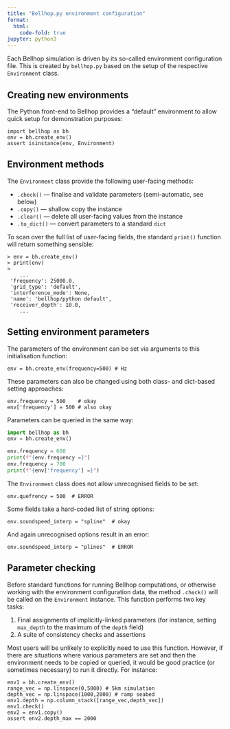 ```yaml
---
title: "Bellhop.py environment configuration"
format:
  html:
    code-fold: true
jupyter: python3
---
```


Each Bellhop simulation is driven by its so-called environment configuration file.
This is created by `bellhop.py` based on the setup of the respective `Environment` class.

## Creating new environments

The Python front-end to Bellhop provides a "default" environment to allow quick setup for demonstration purposes:
```
import bellhop as bh
env = bh.create_env()
assert isinstance(env, Environment)
```

## Environment methods

The `Environment` class provide the following user-facing methods:

* `.check()` --- finalise and validate parameters (semi-automatic, see below)
* `.copy()` --- shallow copy the instance
* `.clear()` — delete all user-facing values from the instance
* `.to_dict()` --- convert parameters to a standard `dict`

To scan over the full list of user-facing fields, the standard `print()` function will return
something sensible:
```
> env = bh.create_env()
> print(env)
>
    ...
 'frequency': 25000.0,
 'grid_type': 'default',
 'interference_mode': None,
 'name': 'bellhop/python default',
 'receiver_depth': 10.0,
    ...
```

## Setting environment parameters

The parameters of the environment can be set via arguments to this initialisation function:
```
env = bh.create_env(frequency=500) # Hz
```
These parameters can also be changed using both class- and dict-based setting approaches:
```
env.frequency = 500    # okay
env['frequency'] = 500 # also okay
```
Parameters can be queried in the same way:
```python
import bellhop as bh
env = bh.create_env()

env.frequency = 600
print(f"{env.frequency =}")
env.frequency = 700
print(f"{env['frequency'] =}")
```

The `Environment` class does not allow unrecognised fields to be set:
```
env.quefrency = 500  # ERROR
```
Some fields take a hard-coded list of string options:
```
env.soundspeed_interp = "spline"  # okay
```
And again unrecognised options result in an error:
```
env.soundspeed_interp = "plines"  # ERROR
```

## Parameter checking

Before standard functions for running Bellhop computations, or otherwise working with
the environment configuration data, the method `.check()` will be called on the
`Environment` instance.
This function performs two key tasks:

1. Final assignments of implicitly-linked parameters (for instance, setting `max_depth` to the maximum of the `depth` field)
2. A suite of consistency checks and assertions

Most users will be unlikely to explicitly need to use this function.
However, if there are situations
where various parameters are set and then the environment needs to be copied or queried,
it would be good practice (or sometimes necessary) to run it directly.
For instance:
```
env1 = bh.create_env()
range_vec = np.linspace(0,5000) # 5km simulation
depth_vec = np.linspace(1000,2000) # ramp seabed
env1.depth = np.column_stack([range_vec,depth_vec])
env1.check()
env2 = env1.copy()
assert env2.depth_max == 2000
```
